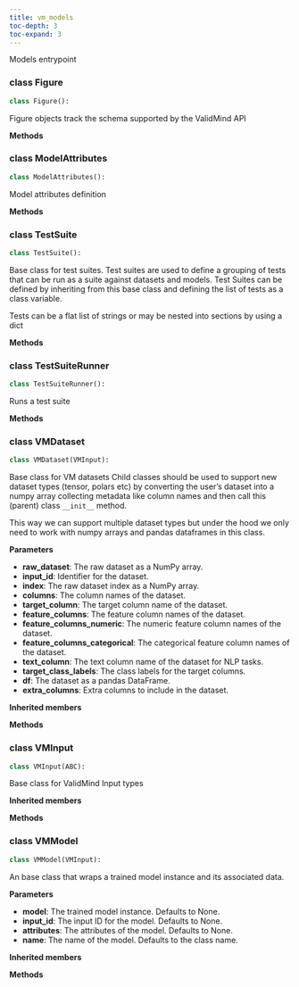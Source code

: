 ```yaml
---
title: vm_models
toc-depth: 3
toc-expand: 3
---
```


Models entrypoint

### [class]{.muted} Figure

```python
class Figure():
```

Figure objects track the schema supported by the ValidMind API

**Methods**

### [class]{.muted} ModelAttributes

```python
class ModelAttributes():
```

Model attributes definition

**Methods**

### [class]{.muted} TestSuite

```python
class TestSuite():
```

Base class for test suites. Test suites are used to define a grouping of tests that can be run as a suite against datasets and models. Test Suites can be defined by inheriting from this base class and defining the list of tests as a class variable.

Tests can be a flat list of strings or may be nested into sections by using a dict

**Methods**

### [class]{.muted} TestSuiteRunner

```python
class TestSuiteRunner():
```

Runs a test suite

**Methods**

### [class]{.muted} VMDataset

```python
class VMDataset(VMInput):
```

Base class for VM datasets Child classes should be used to support new dataset types (tensor, polars etc) by converting the user's dataset into a numpy array collecting metadata like column names and then call this (parent) class `__init__` method.

This way we can support multiple dataset types but under the hood we only need to work with numpy arrays and pandas dataframes in this class.

**Parameters**

- **raw_dataset**: The raw dataset as a NumPy array.
- **input_id**: Identifier for the dataset.
- **index**: The raw dataset index as a NumPy array.
- **columns**: The column names of the dataset.
- **target_column**: The target column name of the dataset.
- **feature_columns**: The feature column names of the dataset.
- **feature_columns_numeric**: The numeric feature column names of the dataset.
- **feature_columns_categorical**: The categorical feature column names of the dataset.
- **text_column**: The text column name of the dataset for NLP tasks.
- **target_class_labels**: The class labels for the target columns.
- **df**: The dataset as a pandas DataFrame.
- **extra_columns**: Extra columns to include in the dataset.

**Inherited members**

**Methods**

### [class]{.muted} VMInput

```python
class VMInput(ABC):
```

Base class for ValidMind Input types

**Inherited members**

**Methods**

### [class]{.muted} VMModel

```python
class VMModel(VMInput):
```

An base class that wraps a trained model instance and its associated data.

**Parameters**

- **model**: The trained model instance. Defaults to None.
- **input_id**: The input ID for the model. Defaults to None.
- **attributes**: The attributes of the model. Defaults to None.
- **name**: The name of the model. Defaults to the class name.

**Inherited members**

**Methods**
